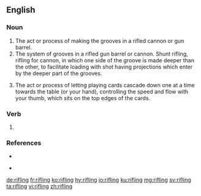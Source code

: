 ==English==

===Noun===
{{en-noun}}

# The act or process of making the grooves in a rifled cannon or gun barrel.
# The system of grooves in a rifled gun barrel or cannon. Shunt rifling, rifling for cannon, in which one side of the groove is made deeper than the other, to facilitate loading with shot having projections which enter by the deeper part of the grooves.
# {{lb|en|card games}} The act or process of letting playing cards cascade down one at a time towards the table (or your hand), controlling the speed and flow with your thumb, which sits on the top edges of the cards.

===Verb===
{{head|en|present participle}}

# {{present participle of|rifle|lang=en|nocat=1}}

===References===
* {{R:Webster 1913}}

* {{Russel, 2015, http://www.instructables.com/id/How-to-Shuffle-Cards/}}

[[de:rifling]]
[[fr:rifling]]
[[ko:rifling]]
[[hy:rifling]]
[[io:rifling]]
[[ku:rifling]]
[[mg:rifling]]
[[sv:rifling]]
[[ta:rifling]]
[[vi:rifling]]
[[zh:rifling]]